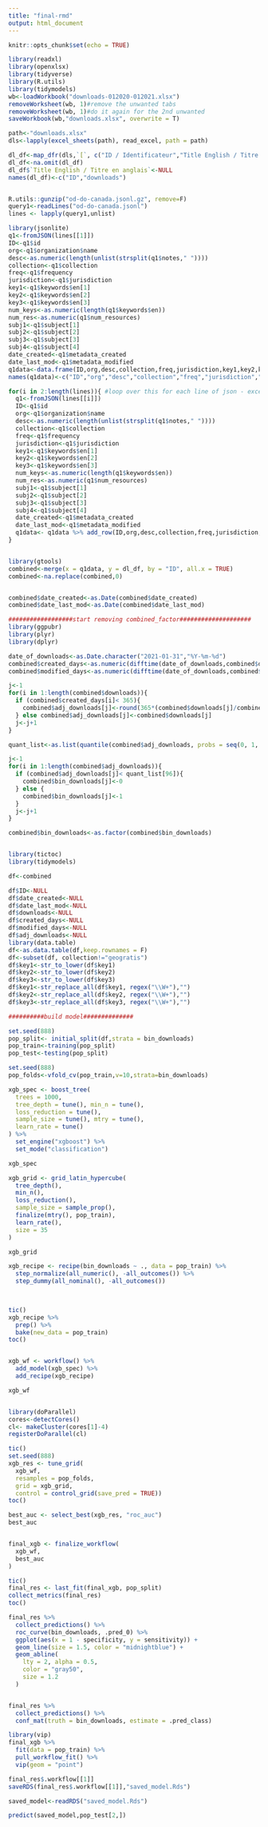 ```yaml
---
title: "final-rmd"
output: html_document
---
```


```r
knitr::opts_chunk$set(echo = TRUE)
```



```r
library(readxl)
library(openxlsx)
library(tidyverse)
library(R.utils)
library(tidymodels)
wb<-loadWorkbook("downloads-012020-012021.xlsx")
removeWorksheet(wb, 1)#remove the unwanted tabs
removeWorksheet(wb, 1)#do it again for the 2nd unwanted
saveWorkbook(wb,"downloads.xlsx", overwrite = T)

path<-"downloads.xlsx"
dls<-lapply(excel_sheets(path), read_excel, path = path)

dl_df<-map_dfr(dls,`[`, c("ID / Identificateur","Title English / Titre en anglais","Number of downloads / Nombre de téléchargements"))
dl_df<-na.omit(dl_df)
dl_df$`Title English / Titre en anglais`<-NULL
names(dl_df)<-c("ID","downloads")


R.utils::gunzip("od-do-canada.jsonl.gz", remove=F)
query1<-readLines("od-do-canada.jsonl")
lines <- lapply(query1,unlist)

library(jsonlite)
q1<-fromJSON(lines[[1]])
ID<-q1$id
org<-q1$organization$name
desc<-as.numeric(length(unlist(strsplit(q1$notes," "))))
collection<-q1$collection
freq<-q1$frequency
jurisdiction<-q1$jurisdiction
key1<-q1$keywords$en[1]
key2<-q1$keywords$en[2]
key3<-q1$keywords$en[3]
num_keys<-as.numeric(length(q1$keywords$en))
num_res<-as.numeric(q1$num_resources)
subj1<-q1$subject[1]
subj2<-q1$subject[2]
subj3<-q1$subject[3]
subj4<-q1$subject[4]
date_created<-q1$metadata_created
date_last_mod<-q1$metadata_modified
q1data<-data.frame(ID,org,desc,collection,freq,jurisdiction,key1,key2,key3,num_keys,num_res,subj1,subj2,subj3,subj4,date_created,date_last_mod)
names(q1data)<-c("ID","org","desc","collection","freq","jurisdiction","key1","key2","key3","num_keys","num_res","subj1","subj2","subj3","subj4","date_created","date_last_mod")

for(i in 2:length(lines)){ #loop over this for each line of json - except the 1st line
  q1<-fromJSON(lines[[i]])
  ID<-q1$id
  org<-q1$organization$name
  desc<-as.numeric(length(unlist(strsplit(q1$notes," "))))
  collection<-q1$collection
  freq<-q1$frequency
  jurisdiction<-q1$jurisdiction
  key1<-q1$keywords$en[1]
  key2<-q1$keywords$en[2]
  key3<-q1$keywords$en[3]
  num_keys<-as.numeric(length(q1$keywords$en))
  num_res<-as.numeric(q1$num_resources)
  subj1<-q1$subject[1]
  subj2<-q1$subject[2]
  subj3<-q1$subject[3]
  subj4<-q1$subject[4]
  date_created<-q1$metadata_created
  date_last_mod<-q1$metadata_modified
  q1data<- q1data %>% add_row(ID,org,desc,collection,freq,jurisdiction,key1,key2,key3,num_keys,num_res,subj1,subj2,subj3,subj4,date_created,date_last_mod)
}


library(gtools)
combined<-merge(x = q1data, y = dl_df, by = "ID", all.x = TRUE)
combined<-na.replace(combined,0)


combined$date_created<-as.Date(combined$date_created)
combined$date_last_mod<-as.Date(combined$date_last_mod)

##################start removing combined_factor####################
library(ggpubr)
library(plyr)
library(dplyr)

date_of_downloads<-as.Date.character("2021-01-31","%Y-%m-%d")
combined$created_days<-as.numeric(difftime(date_of_downloads,combined$date_created, units="days"))
combined$modified_days<-as.numeric(difftime(date_of_downloads,combined$date_last_mod, units="days"))

j<-1
for(i in 1:length(combined$downloads)){
  if (combined$created_days[i]< 365){
    combined$adj_downloads[j]<-round(365*(combined$downloads[j]/combined$created_days[j]),digits=0)
  } else combined$adj_downloads[j]<-combined$downloads[j]
  j<-j+1
}

quant_list<-as.list(quantile(combined$adj_downloads, probs = seq(0, 1, by= 0.01)))

j<-1
for(i in 1:length(combined$adj_downloads)){
  if (combined$adj_downloads[j]< quant_list[96]){
    combined$bin_downloads[j]<-0
  } else {
    combined$bin_downloads[j]<-1
  }
  j<-j+1
}

combined$bin_downloads<-as.factor(combined$bin_downloads)


library(tictoc)
library(tidymodels)

df<-combined

df$ID<-NULL
df$date_created<-NULL
df$date_last_mod<-NULL
df$downloads<-NULL
df$created_days<-NULL
df$modified_days<-NULL
df$adj_downloads<-NULL
library(data.table)
df<-as.data.table(df,keep.rownames = F)
df<-subset(df, collection!="geogratis")
df$key1<-str_to_lower(df$key1)
df$key2<-str_to_lower(df$key2)
df$key3<-str_to_lower(df$key3)
df$key1<-str_replace_all(df$key1, regex("\\W+"),"")
df$key2<-str_replace_all(df$key2, regex("\\W+"),"")
df$key3<-str_replace_all(df$key3, regex("\\W+"),"")

##########build model##############


```


```r
set.seed(888)
pop_split<- initial_split(df,strata = bin_downloads)
pop_train<-training(pop_split)
pop_test<-testing(pop_split)

set.seed(888)
pop_folds<-vfold_cv(pop_train,v=10,strata=bin_downloads)

xgb_spec <- boost_tree(
  trees = 1000, 
  tree_depth = tune(), min_n = tune(), 
  loss_reduction = tune(),                     
  sample_size = tune(), mtry = tune(),         
  learn_rate = tune()                        
) %>% 
  set_engine("xgboost") %>% 
  set_mode("classification")

xgb_spec

xgb_grid <- grid_latin_hypercube(
  tree_depth(),
  min_n(),
  loss_reduction(),
  sample_size = sample_prop(),
  finalize(mtry(), pop_train),
  learn_rate(),
  size = 35
)

xgb_grid

xgb_recipe <- recipe(bin_downloads ~ ., data = pop_train) %>% 
  step_normalize(all_numeric(), -all_outcomes()) %>% 
  step_dummy(all_nominal(), -all_outcomes())
  


tic()
xgb_recipe %>%
  prep() %>%
  bake(new_data = pop_train) 
toc()


xgb_wf <- workflow() %>%
  add_model(xgb_spec) %>%
  add_recipe(xgb_recipe)

xgb_wf



```


```r
library(doParallel)
cores<-detectCores()
cl<- makeCluster(cores[1]-4)
registerDoParallel(cl)

tic()
set.seed(888)
xgb_res <- tune_grid(
  xgb_wf,
  resamples = pop_folds,
  grid = xgb_grid,
  control = control_grid(save_pred = TRUE))
toc()

best_auc <- select_best(xgb_res, "roc_auc")
best_auc


final_xgb <- finalize_workflow(
  xgb_wf,
  best_auc
)


```


```r
tic()
final_res <- last_fit(final_xgb, pop_split)
collect_metrics(final_res)
toc()

final_res %>%
  collect_predictions() %>%
  roc_curve(bin_downloads, .pred_0) %>%
  ggplot(aes(x = 1 - specificity, y = sensitivity)) +
  geom_line(size = 1.5, color = "midnightblue") +
  geom_abline(
    lty = 2, alpha = 0.5,
    color = "gray50",
    size = 1.2
  )


final_res %>%
  collect_predictions() %>% 
  conf_mat(truth = bin_downloads, estimate = .pred_class)

library(vip)
final_xgb %>%
  fit(data = pop_train) %>%
  pull_workflow_fit() %>%
  vip(geom = "point")

final_res$.workflow[[1]]
saveRDS(final_res$.workflow[[1]],"saved_model.Rds")

saved_model<-readRDS("saved_model.Rds")

predict(saved_model,pop_test[2,])
```

